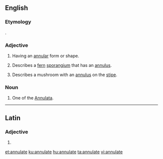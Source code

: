 ==English==

===Etymology===
{{etyl|la|en}} {{lena}} {{term|annulatus}}.

===Adjective===
{{en-adj}}

# Having an [[annular]] form or shape.
# {{context|botany|lang=en}} Describes a [[fern]] [[sporangium]] that has an [[annulus]].
# {{context|mycology|lang=en}} Describes a mushroom with an [[annulus]] on the [[stipe]].

===Noun===
{{en-noun}}

# {{context|zoology|lang=en}} One of the [[Annulata]].

----

==Latin==

===Adjective===
{{la-adj-form|annulāte}}

# {{inflection of|annulatus|annulātus|voc|m|s|lang=la}}

[[et:annulate]]
[[ku:annulate]]
[[hu:annulate]]
[[ta:annulate]]
[[vi:annulate]]